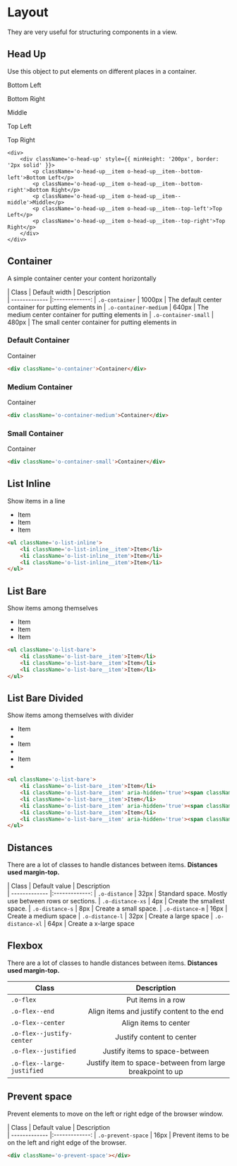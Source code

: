 

<Meta title='1.Docs|09-Layout'/>

# Layout
They are very useful for structuring components in a view.

## Head Up
Use this object to put elements on different places in a container.

<Preview> 
    <Story name='Head Up'>
        <div>
            <div className='o-head-up' style={{ minHeight: '200px', border: '2px solid' }}>
                <p className='o-head-up__item o-head-up__item--bottom-left'>Bottom Left</p>
                <p className='o-head-up__item o-head-up__item--bottom-right'>Bottom Right</p>
                <p className='o-head-up__item o-head-up__item--middle'>Middle</p>
                <p className='o-head-up__item o-head-up__item--top-left'>Top Left</p>
                <p className='o-head-up__item o-head-up__item--top-right'>Top Right</p>
            </div>
        </div>
    </Story>
</Preview>

    <div>
        <div className='o-head-up' style={{ minHeight: '200px', border: '2px solid' }}>
            <p className='o-head-up__item o-head-up__item--bottom-left'>Bottom Left</p>
            <p className='o-head-up__item o-head-up__item--bottom-right'>Bottom Right</p>
            <p className='o-head-up__item o-head-up__item--middle'>Middle</p>
            <p className='o-head-up__item o-head-up__item--top-left'>Top Left</p>
            <p className='o-head-up__item o-head-up__item--top-right'>Top Right</p>
        </div>
    </div>

## Container
A simple container center your content horizontally

| Class         | Default width | Description    
| ------------- |:-------------:
| `.o-container` | 1000px | The default center container for putting elements in
| `.o-container-medium` | 640px | The medium center container for putting elements in
| `.o-container-small` | 480px | The small center container for putting elements in

### Default Container
<Preview> 
    <Story name='Container'>
        <div className='o-container' style={{ minHeight: '200px', background: '#EBCA9E', textAlign: 'center'}}>Container</div>
    </Story>
</Preview>

```html
<div className='o-container'>Container</div>
```

### Medium Container
<Preview> 
    <Story name='Container Medium'>
        <div className='o-container-medium' style={{ minHeight: '200px', background: '#EBCA9E', textAlign: 'center'}}>Container</div>
    </Story>
</Preview>

```html
<div className='o-container-medium'>Container</div>
```

### Small Container
<Preview> 
    <Story name='Container Small'>
        <div className='o-container-small' style={{ minHeight: '200px', background: '#EBCA9E', textAlign: 'center'}}>Container</div>
    </Story>
</Preview>

```html
<div className='o-container-small'>Container</div>
```

## List Inline
Show items in a line
<Preview> 
    <Story name='List Inline'>
        <div>
            <ul className='o-list-inline'>
                <li className='o-list-inline__item'>Item</li>
                <li className='o-list-inline__item'>Item</li>
                <li className='o-list-inline__item'>Item</li>
            </ul>
        </div>
    </Story>
</Preview>

```html
<ul className='o-list-inline'>
    <li className='o-list-inline__item'>Item</li>
    <li className='o-list-inline__item'>Item</li>
    <li className='o-list-inline__item'>Item</li>
</ul>
```

## List Bare
Show items among themselves

<Preview> 
    <Story name='List Bare'>
        <div>
            <ul className='o-list-bare'>
                <li className='o-list-bare__item'>Item</li>
                <li className='o-list-bare__item'>Item</li>
                <li className='o-list-bare__item'>Item</li>
            </ul>
        </div>
    </Story>
</Preview>

```html
<ul className='o-list-bare'>
    <li className='o-list-bare__item'>Item</li>
    <li className='o-list-bare__item'>Item</li>
    <li className='o-list-bare__item'>Item</li>
</ul>
```

## List Bare Divided
Show items among themselves with divider

<Preview> 
    <Story name='List Bare Divided'>
        <ul className='o-list-bare'>
            <li className='o-list-bare__item'>Item</li>
            <li className='o-list-bare__item' aria-hidden='true'><span className='c-divider' /></li>
            <li className='o-list-bare__item'>Item</li>
            <li className='o-list-bare__item' aria-hidden='true'><span className='c-divider' /></li>
            <li className='o-list-bare__item'>Item</li>
            <li className='o-list-bare__item' aria-hidden='true'><span className='c-divider' /></li>
        </ul>
    </Story>
</Preview>

```html
<ul className='o-list-bare'>
    <li className='o-list-bare__item'>Item</li>
    <li className='o-list-bare__item' aria-hidden='true'><span className='c-divider' /></li>
    <li className='o-list-bare__item'>Item</li>
    <li className='o-list-bare__item' aria-hidden='true'><span className='c-divider' /></li>
    <li className='o-list-bare__item'>Item</li>
    <li className='o-list-bare__item' aria-hidden='true'><span className='c-divider' /></li>
</ul>
```

## Distances
There are a lot of classes to handle distances between items. **Distances used margin-top.**

| Class         | Default value | Description    
| ------------- |:-------------:
| `.o-distance` | 32px | Standard space. Mostly use between rows or sections.
| `.o-distance-xs` | 4px | Create the smallest space.
| `.o-distance-s` | 8px | Create a small space.
| `.o-distance-m` | 16px | Create a medium space
| `.o-distance-l` | 32px | Create a large space
| `.o-distance-xl` | 64px | Create a x-large space

## Flexbox
There are a lot of classes to handle distances between items. **Distances used margin-top.**

| Class         | Description    
| ------------- |:-------------:
| `.o-flex` | Put items in a row
| `.o-flex--end` | Align items and justify content to the end
| `.o-flex--center` | Align items to center
| `.o-flex--justify-center` | Justify content to center
| `.o-flex--justified` | Justify items to space-between
| `.o-flex--large-justified` | Justify item to space-between from large breakpoint to up

## Prevent space
Prevent elements to move on the left or right edge of the browser window.

| Class         | Default value | Description    
| ------------- |:-------------:
| `.o-prevent-space` | 16px | Prevent items to be on the left and right edge of the browser.

<Preview> 
    <Story name='Prevent Space'>
      <div style={{display: 'flex'}}>
          <div style={{width: '16px', height: '40px', background: '#EBCA9E'}}></div>
          <div style={{width: '100%', height: '40px', background: '#f2f2f2'}}></div>
          <div style={{width: '16px', height: '40px', background: '#EBCA9E'}}></div>
      </div>
    </Story>
</Preview>

```html
<div className='o-prevent-space'></div>
```